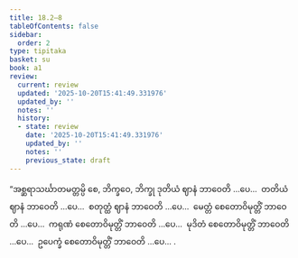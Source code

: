 ```yaml
---
title: 18.2–8
tableOfContents: false
sidebar:
  order: 2
type: tipitaka
basket: su
book: a1
review:
  current: review
  updated: '2025-10-20T15:41:49.331976'
  updated_by: ''
  notes: ''
  history:
  - state: review
    date: '2025-10-20T15:41:49.331976'
    updated_by: ''
    notes: ''
    previous_state: draft
---
```



<DynamicBreadcrumb />


<ReviewStatus review={frontmatter.review} showDetails={true} />

<HypothesisAnnotation frontmatter={frontmatter} />

<Division number="383–389" book="a1" e="ch" v="15">

<Paragraph number="441" book="a1">
“အစ္ဆရာသင်္ဃာတမတ္တမ္ပိ စေ, ဘိက္ခဝေ, ဘိက္ခု ဒုတိယံ ဈာနံ ဘာဝေတိ …ပေ…  တတိယံ ဈာနံ ဘာဝေတိ …ပေ…  စတုတ္ထံ ဈာနံ ဘာဝေတိ …ပေ…  မေတ္တံ စေတောဝိမုတ္တိံ ဘာဝေတိ …ပေ…  ကရုဏံ စေတောဝိမုတ္တိံ ဘာဝေတိ …ပေ…  မုဒိတံ စေတောဝိမုတ္တိံ ဘာဝေတိ …ပေ…  ဥပေက္ခံ စေတောဝိမုတ္တိံ ဘာဝေတိ …ပေ… .
</Paragraph>
</Division>